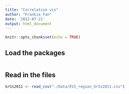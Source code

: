```yaml
---
title: "Correlation vis"
author: "Frankie Fan"
date: '2022-07-21'
output: html_document
---
```


```r
knitr::opts_chunk$set(echo = TRUE)
```

## Load the packages
```r

```

## Read in the files
```r
GrSs2011 <- read_csv("./Data/EVI_region_GrSs2011.csv")
```

